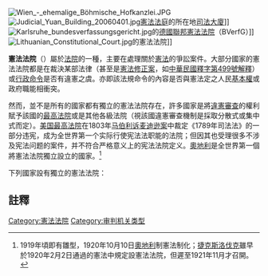 {{noteTA
|1=zh:佐治;zh-hans:乔治;zh-hk:佐治;zh-sg:乔治;zh-tw:喬治;zh-cn:乔治
}}
{{otheruse|subject=世界各地的宪法法院|other=中华民国内名称相近的法庭|宪法法庭}}
{{unreferenced|time=2013-7-24}} 
[[File:Wien_-_ehemalige_Böhmische_Hofkanzlei.JPG|thumb]]
[[File:Judicial_Yuan_Building_20060401.jpg|thumb]][[憲法法庭|憲法法庭]]的所在地[[司法大廈|司法大廈]]]]
[[File:Karlsruhe_bundesverfassungsgericht.jpg|thumb]]的[[德國聯邦憲法法院|德國聯邦憲法法院]]（BVerfG）]]
[[File:Lithuanian_Constitutional_Court.jpg|thumb]]的憲法法院]]

'''憲法法院'''（{{lang-en|Constitutional court}}）屬於[[法院|法院]]的一種，主要在處理關於[[憲法|憲法]]的爭訟案件。大部分國家的憲法法院都是在裁決某部法律（甚至是[[憲法修正案|憲法修正案]]，如[[中華民國|中華民國]][[s:司法院釋字第499號解釋|釋字第499號解釋]]）或[[行政命令|行政命令]]是否有違憲之虞。亦即該法規命令的內容是否與憲法定之人民[[基本權|基本權]]或政府職能相衝突。

然而，並不是所有的國家都有獨立的憲法法院存在，許多國家是將[[違憲審查|違憲審查]]的權利賦予該國的[[最高法院|最高法院]]或是其他各級法院（視該國違憲審查機制是採取分散式或集中式而定）。[[美国最高法院|美国最高法院]]在1803年[[马伯利诉麦迪逊案|马伯利诉麦迪逊案]]中裁定《1789年司法法》的一部分违宪，成为全世界第一个实际行使宪法法职能的法院；但因其也受理很多不涉及宪法问题的案件，并不符合严格意义上的宪法法院定义。[[奧地利|奧地利]]是全世界第一個將憲法法院獨立設立的國家。<ref>1919年頃即有雛型，1920年10月10日[[奧地利|奧地利]]制憲法制化；[[捷克斯洛伐克|捷克斯洛伐克]]雖早於1920年2月2日通過的憲法中規定設憲法法院，但遲至1921年11月才召開。</ref>

下列國家設有獨立的憲法法院：
{{columns |width=200px
|col1 =
* {{flaglink|阿爾巴尼亞|憲法法院}}
* {{flaglink|亞美尼亞|憲法法院}}
* {{flaglink|奧地利|憲法法院}}
* {{flaglink|亞塞拜然|憲法法院}}
* {{flaglink|白俄羅斯|憲法法院}}
* {{flaglink|比利時|憲法法院}}
* {{flaglink|波斯尼亞和黑塞哥維那|憲法法院}}
* {{flaglink|保加利亞|憲法法院}}
* {{flaglink|中非共和國|憲法法院}}
* {{flaglink|智利|憲法法院}}
* {{flaglink|哥倫比亞|憲法法院}}
* {{flaglink|剛果共和國|憲法法院}}
* {{flaglink|哥斯大黎加|憲法法院}}
* {{flaglink|克羅埃西亞|憲法法院}}
|col2 =
* {{flaglink|捷克|憲法法院}}
* {{flaglink|厄瓜多|憲法法院}}
* {{flaglink|埃及|憲法法院}}
* {{flaglink|法國|憲法委員會}}
* {{flaglink|喬治亞|憲法法院}}
* {{flaglink|德國|聯邦憲法法院}}
* {{flaglink|希臘|最高特別法院}}
* {{flaglink|瓜地馬拉|憲法法院}}
* {{flaglink|匈牙利|憲法法院}}
* {{flaglink|印尼|最高法院}}
* {{flaglink|伊朗|憲法監督委員會}}
* {{flaglink|義大利|憲法法院}}
* {{flaglink|哈薩克|憲法法院}}
* {{flaglink|韩国|憲法法院}}
|col3 =
* {{flaglink|科索沃|憲法法院}}
* {{flaglink|吉爾吉斯|憲法法院}}
* {{flaglink|拉脫維亞|憲法法院}}
* {{flaglink|立陶宛|憲法法院}}
* {{flaglink|馬其頓|憲法法院}}
* {{flaglink|馬達加斯加|憲法法院}}
* {{flaglink|馬利|憲法法院}}
* {{flaglink|摩爾多瓦|憲法法院}}
* {{flaglink|蒙古|憲法法院}}
* {{flaglink|緬甸|憲法法院}}
* {{flaglink|帛琉|憲法法院}}
* {{flaglink|波蘭|憲法法院}}
* {{flaglink|葡萄牙|憲法法院}}
* {{flaglink|羅馬尼亞|憲法法院}}
|col4 =
* {{flaglink|俄羅斯|憲法法院}}
* {{flaglink|塞爾維亞|憲法法院}}
* {{flaglink|聖多美和普林西比|憲法法院}}
* {{flaglink|斯洛伐克|憲法法院}}
* {{flaglink|斯洛維尼亞|憲法法院}}
* {{flaglink|南非|憲法法院}}
* {{flaglink|西班牙|憲法法院}}
* {{flagdeco|中華民國}} [[憲法法庭|中華民國]]
* {{flaglink|塔吉克|憲法法院}}
* {{flaglink|泰國|憲法法院}}
* {{flaglink|土耳其|憲法法院}}
* {{flaglink|烏干達|憲法法院}}
* {{flaglink|烏克蘭|憲法法院}}
* {{flaglink|烏茲別克|憲法法院}}
* {{flaglink|贊比亞|憲法法院}}
* {{flaglink|津巴布韋|憲法法院}}
}}

==註釋==
{{reflist}}

[[Category:憲法法院|Category:憲法法院]]
[[Category:审判机关类型|Category:审判机关类型]]